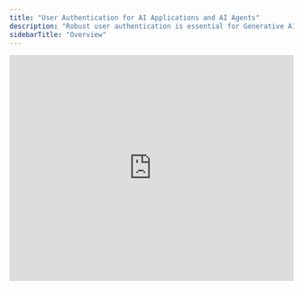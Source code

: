 ```yaml
---
title: "User Authentication for AI Applications and AI Agents"
description: "Robust user authentication is essential for Generative AI applications and AI agents. It ensures security, protects data, and controls access to AI models and features."
sidebarTitle: "Overview"
---
```


<Frame>
  <iframe
    width="100%"
    height="400"
    src="https://play.vidyard.com/cdwosENc4TT1ZhFdJmfKvF.html"
    title="Introducing: Auth for GenAI"
    frameborder="0"
    allow="accelerometer; autoplay; gyroscope; picture-in-picture; fullscreen"
    referrerpolicy="no-referrer-when-downgrade"
    allowfullscreen
  />
</Frame>

## Why authentication matters for AI

- **Secure and controlled access:** Safeguards user data, manages who can use your AI and what they can do, and establishes a clear audit trail for both user and AI agent activities.
- **Agent identity & delegation:** Establishes an AI agent's identity and its authorization to act on behalf of a user.
- **Auditability:** Provides a record of user activities for auditing and compliance.
- **Personalization:** Enables tailored AI experiences by maintaining user preferences and conversational history.

## Authentication for users of AI applications

Auth0 is a flexible, drop-in solution to add authentication and authorization services to your applications. With Auth0, your users can log in with:

- Username and password
- [Passwordless and Passkeys](https://auth0.com/docs/authenticate/passwordless)
- [Social Login (Google, Meta, Microsoft, GitHub, etc.)](https://auth0.com/docs/authenticate/passwordless#social-login)
- [Corporate credentials and Single Sign On (SSO)](https://auth0.com/docs/authenticate/single-sign-on) for B2B AI applications
- And more.

Auth0 also provides the following features for enhanced security and scalability:

- [Multi-factor Authentication](https://auth0.com/docs/secure/multi-factor-authentication)
- [Attack Protection](https://auth0.com/docs/secure/attack-protection): Detect attacks and stop malicious attempts to access your application, such as blocking traffic from certain IPs and displaying CAPTCHA. This includes Bot Detection, Suspicious IP Throttling, Brute Force Protection, and Breached Password Detection.
- [Highly Regulated Identity](https://auth0.com/docs/secure/highly-regulated-identity)
- UI and login flow customizations via [Actions](https://auth0.com/docs/customize/actions) and [Forms](https://auth0.com/docs/customize/forms)

## User login flows for AI applications

Choosing a login flow impacts security and user experience. Auth0 offers two ways to implement login authentication for your applications.

1. [**Universal Login (Recommended)**](https://auth0.com/docs/authenticate/login/auth0-universal-login)**:** Users are redirected to a secure, hosted login page provided by Auth0.
   - **Enhanced security:** Your AI application never handles user credentials directly.
   - **Reduced development:** Simplifies implementation of secure login, password policies, and MFA.
   - **Centralized identity:** Manages user profiles and integrates various identity providers efficiently.
   - **Advanced customizations**: Allows you to build custom, client-rendered versions of Universal Login screens, giving you control over every pixel of your Universal Login experience.
   - **Use case:** Ideal for most GenAI services requiring secure, frictionless user access.

<Frame>
  <img src="/img/universal_login.png" alt="Universal login screen" />
</Frame>

2. [**Embedded Login**](https://auth0.com/docs/authenticate/login/embedded-login)**:** The login interface is integrated directly within your AI application's UI.
   - **Additional UI control:** Allows for highly customized branding.
   - **Increased responsibility:** Requires your team to manage sensitive data inputs and secure communication within your app.
   - **Complexity:** More challenging to implement and maintain advanced features.
   - **Use Case:** Suitable for highly specialized internal AI tools in tightly controlled environments.

## Authentication for AI agents and API access

With Auth0, it is possible to extend authentication to AI agents accessing services on their own:

- **Machine-to-Machine authentication:** For AI agents or backend services, use secure **OAuth 2.0 Client Credentials Flow** with **Client Secret**, **mutual TLS (mTLS)**, or **Private Key JWT** to authenticate directly with AI service APIs.
- **Delegated authorization:** When an AI agent acts on behalf of a human, the **[Client-Initiated Backchannel Authentication (CIBA)](https://auth0.com/docs/get-started/authentication-and-authorization-flow/client-initiated-backchannel-authentication-flow/user-authentication-with-ciba)** and **[Device Authorization](https://auth0.com/docs/get-started/authentication-and-authorization-flow/device-authorization-flow)** flow allow the user to grant specific permissions to the agent without sharing their credentials.

## Call your APIs on a user's behalf

You can use Auth0 to authorize calls to your own APIs on behalf of logged-in users. The Auth0 SDKs make this easy. [Learn more](/intro/call-your-apis-on-users-behalf).

## Get started

To begin using Auth0 authentication in your GenAI applications, refer to the following resources:

### Quickstarts

<Columns>
  <Card
    href="/get-started/user-authentication#next-js"
    title="User Authentication for Next.js"
    icon="js"
    iconType="solid"
    horizontal
  />
  <Card
    href="/get-started/user-authentication#fastapi"
    title="User Authentication for FastAPI"
    icon="python"
    iconType="solid"
    horizontal
  />
  <Card
    href="https://auth0.com/docs/quickstarts"
    title="Other official quickstarts"
    icon="rocket-launch"
    iconType="solid"
    horizontal
  />
</Columns>

### Sample Apps

<Columns>
  <Card
    title="Fullstack (Next.js, FastAPI)"
    icon="github"
    iconType="solid"
    horizontal
    href="https://github.com/auth0-samples/auth0-ai-samples/tree/main/authenticate-users"
  />
  <Card
    title="Agent0 (React + Fastify + Vercel AI SDK)"
    icon="github"
    iconType="solid"
    horizontal
    href="https://github.com/auth0-samples/agent0"
  />
  <Card
    title="Assistant0 (Next.js, FastAPI)"
    href="https://github.com/auth0-samples/auth0-assistant0"
    icon="github"
    iconType="solid"
    horizontal
  />
</Columns>

### Learn more

<Columns>
  <Card
    title="Auth0 Docs"
    icon="book"
    iconType="solid"
    horizontal
    href="https://auth0.com/docs/articles"
  />
  <Card
    title="Authentication API"
    icon="key"
    iconType="solid"
    horizontal
    href="https://auth0.com/docs/api/authentication"
  />
  <Card
    title="SDKs"
    icon="code"
    iconType="solid"
    horizontal
    href="https://auth0.com/docs/libraries"
  />
</Columns>
